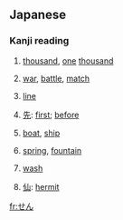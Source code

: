 ==Japanese==
===Kanji reading===
{{ja-kanjireading|rom=sen}}

# {{ja-def|千}} [[thousand]], [[one]] [[thousand]]
# {{ja-def|戦}} [[war]], [[battle]], [[match]]
# {{ja-def|線}} [[line]]
# [[先]]: [[first]]; [[before]]
# {{ja-def|船}} [[boat]], [[ship]]
# {{ja-def|泉}} [[spring]], [[fountain]]
# {{ja-def|洗}} [[wash]]
# [[仙]]: [[hermit]]

[[fr:せん]]
